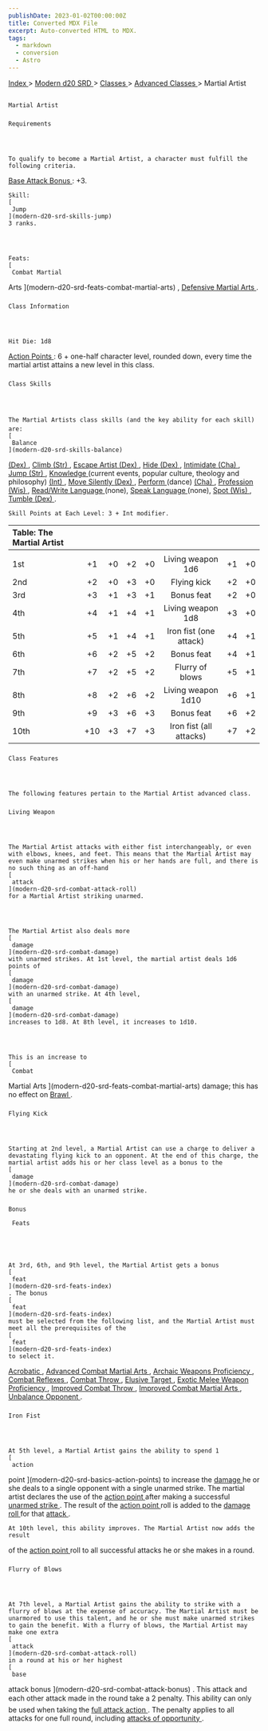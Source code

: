 ```yaml
---
publishDate: 2023-01-02T00:00:00Z
title: Converted MDX File
excerpt: Auto-converted HTML to MDX.
tags:
  - markdown
  - conversion
  - Astro
---
```







[
      Index
     ](-index)
     >
     [
      Modern d20 SRD
     ](modern-d20-srd-index)
     >
     [
      Classes
     ](modern-d20-srd-classes-index)
     >
     [
      Advanced Classes
     ](modern-d20-srd-classes-advanced-index)
     > Martial Artist
    




## 
    Martial Artist
   


### 
    Requirements
   



    To qualify to become a Martial Artist, a character must fulfill the following criteria.
   



[
     Base Attack Bonus
    ](modern-d20-srd-combat-attack-bonus)
    : +3.
   



    Skill:
    [
     Jump
    ](modern-d20-srd-skills-jump)
    3 ranks.
   



    Feats:
    [
     Combat Martial
  Arts
    ](modern-d20-srd-feats-combat-martial-arts)
    ,
    [
     Defensive
  Martial Arts
    ](modern-d20-srd-feats-defensive-martial-arts)
    .
   


### 
    Class Information
   



    Hit Die: 1d8
   



[
     Action Points
    ](modern-d20-srd-basics-action-points)
    : 6 + one-half character level, rounded down, every time the martial artist attains a new level in this class.
   


### 
    Class Skills
   



    The Martial Artists class skills (and the key ability for each skill) are:
    [
     Balance
    ](modern-d20-srd-skills-balance)
[
     (Dex)
    ](modern-d20-srd-basics-ability-scores)
    ,
    [
     Climb
    ](modern-d20-srd-skills-climb)
[
     (Str)
    ](modern-d20-srd-basics-ability-scores)
    ,
    [
     Escape Artist
    ](modern-d20-srd-skills-escape-artist)
[
     (Dex)
    ](modern-d20-srd-basics-ability-scores)
    ,
    [
     Hide
    ](modern-d20-srd-skills-hide)
[
     (Dex)
    ](modern-d20-srd-basics-ability-scores)
    ,
    [
     Intimidate
    ](modern-d20-srd-skills-intimidate)
[
     (Cha)
    ](modern-d20-srd-basics-ability-scores)
    ,
    [
     Jump
    ](modern-d20-srd-skills-jump)
[
     (Str)
    ](modern-d20-srd-basics-ability-scores)
    ,
    [
     Knowledge
    ](modern-d20-srd-skills-knowledge)
    (current events, popular culture, theology and philosophy)
    [
     (Int)
    ](modern-d20-srd-basics-ability-scores)
    ,
    [
     Move Silently
    ](modern-d20-srd-skills-move-silently)
[
     (Dex)
    ](modern-d20-srd-basics-ability-scores)
    ,
    [
     Perform
    ](modern-d20-srd-skills-perform)
    (dance)
    [
     (Cha)
    ](modern-d20-srd-basics-ability-scores)
    ,
    [
     Profession
    ](modern-d20-srd-skills-profession)
[
     (Wis)
    ](modern-d20-srd-basics-ability-scores)
    ,
    [
     Read/Write
  Language
    ](modern-d20-srd-skills-read-write-language)
    (none),
    [
     Speak
  Language
    ](modern-d20-srd-skills-speak-language)
    (none),
    [
     Spot
    ](modern-d20-srd-skills-spot)
[
     (Wis)
    ](modern-d20-srd-basics-ability-scores)
    ,
    [
     Tumble
    ](modern-d20-srd-skills-tumble)
[
     (Dex)
    ](modern-d20-srd-basics-ability-scores)
    .
   



    Skill Points at Each Level: 3 + Int modifier.
   


| Table: The Martial Artist |  |  |  |  |  |  |  |
| :--------------------------- | :--: | :--: | :--: | :--: | :--: | :--: | --: |
|  |  |  |  |  |  |  |  |
| 1st | +1 | +0 | +2 | +0 | Living weapon 1d6 | +1 | +0 |
| 2nd | +2 | +0 | +3 | +0 | Flying kick | +2 | +0 |
| 3rd | +3 | +1 | +3 | +1 | Bonus feat | +2 | +0 |
| 4th | +4 | +1 | +4 | +1 | Living weapon 1d8 | +3 | +0 |
| 5th | +5 | +1 | +4 | +1 | Iron fist (one attack) | +4 | +1 |
| 6th | +6 | +2 | +5 | +2 | Bonus feat | +4 | +1 |
| 7th | +7 | +2 | +5 | +2 | Flurry of blows | +5 | +1 |
| 8th | +8 | +2 | +6 | +2 | Living weapon 1d10 | +6 | +1 |
| 9th | +9 | +3 | +6 | +3 | Bonus feat | +6 | +2 |
| 10th | +10 | +3 | +7 | +3 | Iron fist (all attacks) | +7 | +2 |



### 
    Class Features
   



    The following features pertain to the Martial Artist advanced class.
   


### 
    Living Weapon
   



    The Martial Artist attacks with either fist interchangeably, or even with elbows, knees, and feet. This means that the Martial Artist may even make unarmed strikes when his or her hands are full, and there is no such thing as an off-hand
    [
     attack
    ](modern-d20-srd-combat-attack-roll)
    for a Martial Artist striking unarmed.
   



    The Martial Artist also deals more
    [
     damage
    ](modern-d20-srd-combat-damage)
    with unarmed strikes. At 1st level, the martial artist deals 1d6 points of
    [
     damage
    ](modern-d20-srd-combat-damage)
    with an unarmed strike. At 4th level,
    [
     damage
    ](modern-d20-srd-combat-damage)
    increases to 1d8. At 8th level, it increases to 1d10.
   



    This is an increase to
    [
     Combat
  Martial Arts
    ](modern-d20-srd-feats-combat-martial-arts)
    damage; this has no effect on
    [
     Brawl
    ](modern-d20-srd-feats-brawl)
    .
   


### 
    Flying Kick
   



    Starting at 2nd level, a Martial Artist can use a charge to deliver a devastating flying kick to an opponent. At the end of this charge, the martial artist adds his or her class level as a bonus to the
    [
     damage
    ](modern-d20-srd-combat-damage)
    he or she deals with an unarmed strike.
   


### 
    Bonus
    
     Feats
    




    At 3rd, 6th, and 9th level, the Martial Artist gets a bonus
    [
     feat
    ](modern-d20-srd-feats-index)
    . The bonus
    [
     feat
    ](modern-d20-srd-feats-index)
    must be selected from the following list, and the Martial Artist must meet all the prerequisites of the
    [
     feat
    ](modern-d20-srd-feats-index)
    to select it.
   



[
     Acrobatic
    ](modern-d20-srd-feats-acrobatic)
    ,
    [
     Advanced
  Combat Martial Arts
    ](modern-d20-srd-feats-advanced-combat-martial-arts)
    ,
    [
     Archaic
  Weapons Proficiency
    ](modern-d20-srd-feats-archaic-weapons-proficiency)
    ,
    [
     Combat
  Reflexes
    ](modern-d20-srd-feats-combat-reflexes)
    ,
    [
     Combat Throw
    ](modern-d20-srd-feats-combat-throw)
    ,
    [
     Elusive
  Target
    ](modern-d20-srd-feats-elusive-target)
    ,
    [
     Exotic
  Melee Weapon Proficiency
    ](modern-d20-srd-feats-exotic-melee-weapons-proficiency)
    ,
    [
     Improved
  Combat Throw
    ](modern-d20-srd-feats-improved-combat-throw)
    ,
    [
     Improved
  Combat Martial Arts
    ](modern-d20-srd-feats-improved-combat-martial-arts)
    ,
    [
     Unbalance
  Opponent
    ](modern-d20-srd-feats-unbalance-opponent)
    .
   


### 
    Iron Fist
   



    At 5th level, a Martial Artist gains the ability to spend 1
    [
     action
  point
    ](modern-d20-srd-basics-action-points)
    to increase the
    [
     damage
    ](modern-d20-srd-combat-damage)
    he or she deals to a single opponent with a single unarmed strike. The martial artist declares the use of the
    [
     action
  point
    ](modern-d20-srd-basics-action-points)
    after making a successful
    [
     unarmed
  strike
    ](modern-d20-srd-combat-attack-roll)
    . The result of the
    [
     action
  point
    ](modern-d20-srd-basics-action-points)
    roll is added to the
    [
     damage
  roll
    ](modern-d20-srd-combat-damage)
    for that
    [
     attack
    ](modern-d20-srd-combat-attack-roll)
    .
   



    At 10th level, this ability improves. The Martial Artist now adds the result
  of the
    [
     action point
    ](modern-d20-srd-basics-action-points)
    roll to all successful attacks he or she makes in a round.
   


### 
    Flurry of Blows
   



    At 7th level, a Martial Artist gains the ability to strike with a flurry of blows at the expense of accuracy. The Martial Artist must be unarmored to use this talent, and he or she must make unarmed strikes to gain the benefit. With a flurry of blows, the Martial Artist may make one extra
    [
     attack
    ](modern-d20-srd-combat-attack-roll)
    in a round at his or her highest
    [
     base
  attack bonus
    ](modern-d20-srd-combat-attack-bonus)
    . This attack and each other attack made in the round take a 2 penalty. This ability can only be used when taking the
    [
     full
  attack action
    ](modern-d20-srd-combat-full-round-actions)
    . The penalty applies to all attacks for one full round, including
    [
     attacks
  of opportunity
    ](modern-d20-srd-combat-attacks-of-opportunity)
    .
   





